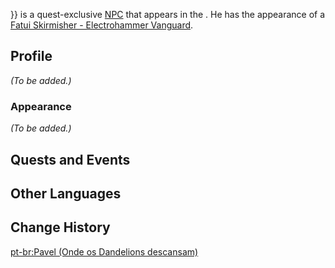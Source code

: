 {{Meta
<!-- Remove this template after adding the missing info -->
|missing_NPC_profile  = yes
}}
{{About|the quest-exclusive NPC|the regular NPC|Pavel}}
{{Character Infobox
|name             = Pavel
|type             = Quest NPC
|type2            = 
|image            = Enemy Fatui Electrohammer Vanguard.png
|realname         = 
|region           = Snezhnaya
|location         = Inazuma
|affiliation      = Fatui
|title            = 
|voiceEN          = 
|voiceCN          = 
|voiceJP          = 
}}
{{Lang|'''Pavel'''|ru=Павел|ru_rm={{#invoke:ru-rm|main|Павел}}}} is a quest-exclusive [[NPC]] that appears in the {{Quest|Where the Dandelions Find Rest}}. He has the appearance of a [[Fatui Skirmisher - Electrohammer Vanguard]].

==Profile==
<!-- detailed story/lore information goes here -->
''(To be added.)''

===Appearance===
''(To be added.)''

==Quests and Events==
{{Quests and Events}}

==Other Languages==
{{Other Languages|default_hidden = 1
|en      = Pavel
|zhs     = 帕维尔
|zhs_rm  = Pàwéi'ěr
|zht     = 帕維爾
|zht_rm  = Pàwéi'ěr
|ja      = パベル
|ja_rm   = Paberu
|ko      = 파벨
|es      = Pavel
|fr      = Pavel
|ru      = Павел
|th      = Pavel
|vi      = Pavel
|de      = Pavel
|id      = Pavel
|pt      = Pavel
|tr      = Pavel
|it      = Pavel
}}

==Change History==
{{Change History|2.4}}

[[pt-br:Pavel (Onde os Dandelions descansam)]]